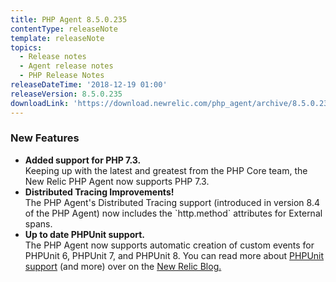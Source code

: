 ```yaml
---
title: PHP Agent 8.5.0.235
contentType: releaseNote
template: releaseNote
topics:
  - Release notes
  - Agent release notes
  - PHP Release Notes
releaseDateTime: '2018-12-19 01:00'
releaseVersion: 8.5.0.235
downloadLink: 'https://download.newrelic.com/php_agent/archive/8.5.0.235/'
---
```


### New Features

* **Added support for PHP 7.3.**  
  Keeping up with the latest and greatest from the PHP Core team, the New Relic PHP Agent now supports PHP 7.3.
* **Distributed Tracing Improvements!**  
  The PHP Agent's Distributed Tracing support (introduced in version 8.4 of the PHP Agent) now includes the \`http.method\` attributes for External spans.
* **Up to date PHPUnit support.**  
  The PHP Agent now supports automatic creation of custom events for PHPUnit 6, PHPUnit 7, and PHPUnit 8. You can read more about [PHPUnit support](https://blog.newrelic.com/product-news/create-phpunit-dashboard/) (and more) over on the [New Relic Blog.](https://blog.newrelic.com)
